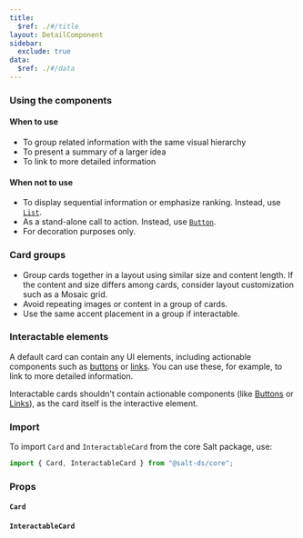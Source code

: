 ```yaml
---
title:
  $ref: ./#/title
layout: DetailComponent
sidebar:
  exclude: true
data:
  $ref: ./#/data
---
```


### Using the components

#### When to use 

- To group related information with the same visual hierarchy
- To present a summary of a larger idea
- To link to more detailed information

#### When not to use

- To display sequential information or emphasize ranking. Instead, use [`List`](../list).
- As a stand-alone call to action. Instead, use [`Button`](../button).
- For decoration purposes only.

### Card groups

- Group cards together in a layout using similar size and content length. If the content and size differs among cards, consider layout customization such as a Mosaic grid.
- Avoid repeating images or content in a group of cards.
- Use the same accent placement in a group if interactable.

### Interactable elements

A default card can contain any UI elements, including actionable components such as [buttons](../button) or [links](../link). You can use these, for example, to link to more detailed information.

Interactable cards shouldn't contain actionable components (like [Buttons](../button) or [Links](../link)), as the card itself is the interactive element.

### Import

To import `Card` and `InteractableCard` from the core Salt package, use:

```js
import { Card, InteractableCard } from "@salt-ds/core";
```

### Props

#### `Card`

<PropsTable packageName="core" componentName="Card" />

#### `InteractableCard`

<PropsTable packageName="core" componentName="InteractableCard" />
